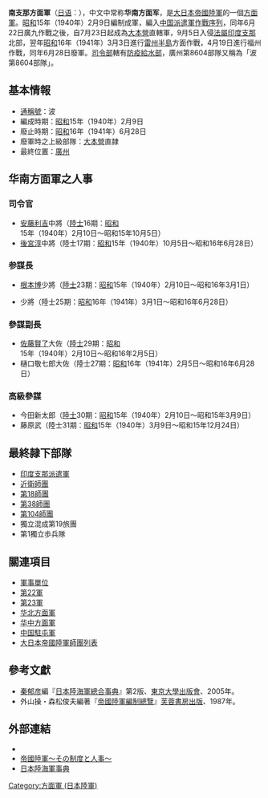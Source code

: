 {{Infobox Military Unit
|unit_name= 華南方面軍
|image= <!--图像-->
|caption= <!--图像说明--> 
|dates= 1940年2月9日—1941年6月28日
|country= [[File:Flag_of_Japan.svg|border]] [[大日本帝國|大日本帝國]]
|allegiance=
|branch= [[File:War_flag_of_the_Imperial_Japanese_Army.svg|27px]]  [[大日本帝國陸軍|大日本帝國陸軍]]
|type= [[方面軍|方面軍]]
|role= <!--功能-->
|size= <!--部队规模-->
|command_structure= [[大本營_(大日本帝國)|大本營]]
|garrison= [[廣州|廣州]]
|equipment= <!--装备-->
|nickname= 波
|motto= <!--格言-->
|march= <!--军歌-->
|battles= [[中國抗日戰爭|中國抗日戰爭]]
|notable_commanders= <!--著名指挥官-->
|identification_symbol= <!--佩章1-->
|identification_symbol_2= <!--佩章2-->
|identification_symbol_3= <!--佩章3-->
|identification_symbol_4= <!--佩章4-->
}}
{{japanese|japanese=南支那方面軍|kana=みなみしなほうめんぐん|romaji=minamishina-hōmengun}}
'''南支那方面軍'''（[[日语|日语]]：{{lang|ja|南支那方面軍}}），中文中常称'''华南方面军'''，是[[大日本帝國陸軍|大日本帝國陸軍]]的一個[[方面軍|方面軍]]。[[昭和|昭和]]15年（1940年）2月9日編制成軍，編入[[中国派遣軍|中国派遣軍]][[作戰序列|作戰序列]]，同年6月22日廣九作戰之後，自7月23日起成為[[大本營_(大日本帝國)|大本營]]直轄軍，9月5日入侵[[法屬印度支那|法屬印度支那]]北部，翌年[[昭和|昭和]]16年（1941年）3月3日進行[[雷州半島|雷州半島]]方面作戰，4月19日進行福州作戰，同年6月28日廢軍。[[司令部|司令部]]轄有[[防疫給水部|防疫給水部]]，廣州第8604部隊又稱為「波第8604部隊」。

== 基本情報 ==
*[[通稱號|通稱號]]：波
*編成時期：[[昭和|昭和]]15年（1940年）2月9日
*廢止時期：[[昭和|昭和]]16年（1941年）6月28日
*廢軍時之上級部隊：[[大本營_(大日本帝國)|大本營]]直隷
*最終位置：[[廣州市|廣州]]

== 华南方面軍之人事 ==
=== 司令官 ===
*[[安藤利吉|安藤利吉]]中將（[[日本陸軍士官學校|陸士]]16期：[[昭和|昭和]]15年（1940年）2月10日～昭和15年10月5日）
*[[後宮淳|後宮淳]]中將（陸士17期：[[昭和|昭和]]15年（1940年）10月5日～昭和16年6月28日）

=== 参謀長 ===
*[[根本博|根本博]]少將（[[日本陸軍士官學校|陸士]]23期：[[昭和|昭和]]15年（1940年）2月10日～昭和16年3月1日）
*{{link-ja|加藤鑰平}}少將（陸士25期：[[昭和|昭和]]16年（1941年）3月1日～昭和16年6月28日）

=== 參謀副長 ===
*[[佐藤賢了|佐藤賢了]]大佐（[[日本陸軍士官學校|陸士]]29期：[[昭和|昭和]]15年（1940年）2月10日～昭和16年2月5日） 
*樋口敬七郎大佐（陸士27期：[[昭和|昭和]]16年（1941年）2月5日～昭和16年6月28日）

=== 高級參謀 ===
*今田新太郎（[[日本陸軍士官學校|陸士]]30期：[[昭和|昭和]]15年（1940年）2月10日～昭和15年3月9日） 
*藤原武（陸士31期：[[昭和|昭和]]15年（1940年）3月9日～昭和15年12月24日）

== 最終隷下部隊 ==
*[[印度支那派遣軍|印度支那派遣軍]]
*[[近衛師團|近衛師團]]
*[[第18師團|第18師團]]
*[[第38師團|第38師團]]
*[[第104師團|第104師團]]
*獨立混成第19旅團
*第1獨立歩兵隊

== 關連項目 ==
*[[軍事單位|軍事單位]]
*[[第22軍_(日本陸軍)|第22軍]]
*[[第23軍_(日本陸軍)|第23軍]]
*[[华北方面軍|华北方面軍]]
*[[华中方面軍|华中方面軍]]
*[[中国駐屯軍|中国駐屯軍]]
*[[大日本帝國陸軍師團列表|大日本帝國陸軍師團列表]]

==參考文獻==
*[[秦郁彦|秦郁彦]]編『[[日本陸海軍總合事典|日本陸海軍總合事典]]』第2版、[[東京大學出版會|東京大學出版會]]、2005年。
*外山操・森松俊夫編著『[[帝國陸軍編制總覽|帝國陸軍編制總覽]]』[[芙蓉書房出版|芙蓉書房出版]]、1987年。

==外部連結==
*{{cite web
| last = Wendel
| first = Marcus
| url = http://www.axishistory.com/index.php?id=6735
| title = Axis History Factbook
| work = Japanese Southern China Area Army(南支那方面軍 (日本陸軍))
| accessdate = 2008-03-27
| archive-date = 2006-10-29
| archive-url = https://web.archive.org/web/20061029191753/http://axishistory.com/index.php?id=6735
| dead-url = no
}}
*[https://web.archive.org/web/20080411094145/http://imperialarmy.hp.infoseek.co.jp/ 帝國陸軍～その制度と人事～]
*[https://web.archive.org/web/20100516180653/http://homepage1.nifty.com/kitabatake/rikukaiguntop.html 日本陸海軍事典]

{{日本陸軍方面軍}}

[[Category:方面軍_(日本陸軍)|Category:方面軍 (日本陸軍)]]